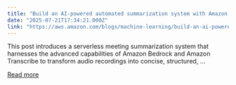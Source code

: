```yaml
---
title: "Build an AI-powered automated summarization system with Amazon Bedrock and Amazon Transcribe using Terraform"
date: "2025-07-21T17:34:21.000Z"
link: "https://aws.amazon.com/blogs/machine-learning/build-an-ai-powered-automated-summarization-system-with-amazon-bedrock-and-amazon-transcribe-using-terraform/"
---
```


This post introduces a serverless meeting summarization system that harnesses the advanced capabilities of Amazon Bedrock and Amazon Transcribe to transform audio recordings into concise, structured, ...

[Read more](https://aws.amazon.com/blogs/machine-learning/build-an-ai-powered-automated-summarization-system-with-amazon-bedrock-and-amazon-transcribe-using-terraform/)
